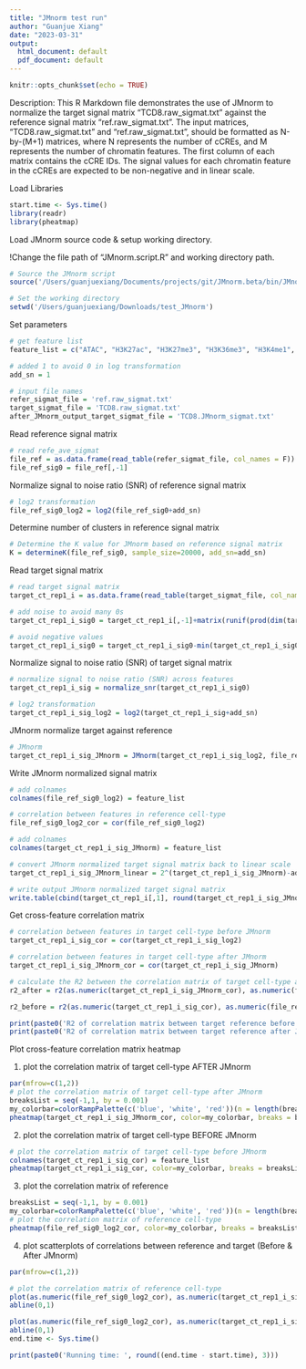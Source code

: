 ```yaml
---
title: "JMnorm test run"
author: "Guanjue Xiang"
date: "2023-03-31"
output:
  html_document: default
  pdf_document: default
---
```


```r
knitr::opts_chunk$set(echo = TRUE)
```

Description: This R Markdown file demonstrates the use of JMnorm to normalize the target signal matrix "TCD8.raw_sigmat.txt" against the reference signal matrix "ref.raw_sigmat.txt". The input matrices, "TCD8.raw_sigmat.txt" and "ref.raw_sigmat.txt", should be formatted as N-by-(M+1) matrices, where N represents the number of cCREs, and M represents the number of chromatin features. The first column of each matrix contains the cCRE IDs. The signal values for each chromatin feature in the cCREs are expected to be non-negative and in linear scale.

Load Libraries
```r
start.time <- Sys.time()
library(readr)
library(pheatmap)
```

Load JMnorm source code & setup working directory.

!Change the file path of "JMnorm.script.R" and working directory path.
```r
# Source the JMnorm script 
source('/Users/guanjuexiang/Documents/projects/git/JMnorm.beta/bin/JMnorm_core/JMnorm.script.R')

# Set the working directory
setwd('/Users/guanjuexiang/Downloads/test_JMnorm')
```

Set parameters
```r
# get feature list
feature_list = c("ATAC", "H3K27ac", "H3K27me3", "H3K36me3", "H3K4me1", "H3K4me3", "H3K9me3")

# added 1 to avoid 0 in log transformation
add_sn = 1

# input file names
refer_sigmat_file = 'ref.raw_sigmat.txt'
target_sigmat_file = 'TCD8.raw_sigmat.txt'
after_JMnorm_output_target_sigmat_file = 'TCD8.JMnorm_sigmat.txt'
```

Read reference signal matrix
```r
# read refe_ave_sigmat
file_ref = as.data.frame(read_table(refer_sigmat_file, col_names = F))
file_ref_sig0 = file_ref[,-1]
```

Normalize signal to noise ratio (SNR) of reference signal matrix
```r
# log2 transformation
file_ref_sig0_log2 = log2(file_ref_sig0+add_sn)
```

Determine number of clusters in reference signal matrix
```r
# Determine the K value for JMnorm based on reference signal matrix
K = determineK(file_ref_sig0, sample_size=20000, add_sn=add_sn)
```

Read target signal matrix
```r
# read target signal matrix
target_ct_rep1_i = as.data.frame(read_table(target_sigmat_file, col_names = F))

# add noise to avoid many 0s
target_ct_rep1_i_sig0 = target_ct_rep1_i[,-1]+matrix(runif(prod(dim(target_ct_rep1_i)), min = -0.00001, max = 0.0001), nrow = dim(target_ct_rep1_i)[1])

# avoid negative values
target_ct_rep1_i_sig0 = target_ct_rep1_i_sig0-min(target_ct_rep1_i_sig0)
```

Normalize signal to noise ratio (SNR) of target signal matrix
```r
# normalize signal to noise ratio (SNR) across features
target_ct_rep1_i_sig = normalize_snr(target_ct_rep1_i_sig0)

# log2 transformation
target_ct_rep1_i_sig_log2 = log2(target_ct_rep1_i_sig+add_sn)
```

JMnorm normalize target against reference
```r
# JMnorm
target_ct_rep1_i_sig_JMnorm = JMnorm(target_ct_rep1_i_sig_log2, file_ref_sig0_log2, K)
```

Write JMnorm normalized signal matrix
```r
# add colnames
colnames(file_ref_sig0_log2) = feature_list

# correlation between features in reference cell-type
file_ref_sig0_log2_cor = cor(file_ref_sig0_log2)

# add colnames
colnames(target_ct_rep1_i_sig_JMnorm) = feature_list

# convert JMnorm normalized target signal matrix back to linear scale
target_ct_rep1_i_sig_JMnorm_linear = 2^(target_ct_rep1_i_sig_JMnorm)-add_sn

# write output JMnorm normalized target signal matrix
write.table(cbind(target_ct_rep1_i[,1], round(target_ct_rep1_i_sig_JMnorm_linear, 3)), after_JMnorm_output_target_sigmat_file, quote=F, col.names=F, row.names = F, sep='\t')
```

Get cross-feature correlation matrix
```r
# correlation between features in target cell-type before JMnorm
target_ct_rep1_i_sig_cor = cor(target_ct_rep1_i_sig_log2)

# correlation between features in target cell-type after JMnorm
target_ct_rep1_i_sig_JMnorm_cor = cor(target_ct_rep1_i_sig_JMnorm)

# calculate the R2 between the correlation matrix of target cell-type and reference cell-type
r2_after = r2(as.numeric(target_ct_rep1_i_sig_JMnorm_cor), as.numeric(file_ref_sig0_log2_cor))

r2_before = r2(as.numeric(target_ct_rep1_i_sig_cor), as.numeric(file_ref_sig0_log2_cor))
```

```r
print(paste0('R2 of correlation matrix between target reference before JMnorm: ', r2_before))
print(paste0('R2 of correlation matrix between target reference after JMnorm: ', r2_after))
```

Plot cross-feature correlation matrix heatmap

(1) plot the correlation matrix of target cell-type AFTER JMnorm
```r
par(mfrow=c(1,2))
# plot the correlation matrix of target cell-type after JMnorm
breaksList = seq(-1,1, by = 0.001)
my_colorbar=colorRampPalette(c('blue', 'white', 'red'))(n = length(breaksList))
pheatmap(target_ct_rep1_i_sig_JMnorm_cor, color=my_colorbar, breaks = breaksList, cluster_rows = F, cluster_cols = F, show_rownames = F, show_colnames = T, cex=1.2, main='Target Corr matrix (After JMnorm)')
```

(2) plot the correlation matrix of target cell-type BEFORE JMnorm
```r
# plot the correlation matrix of target cell-type before JMnorm
colnames(target_ct_rep1_i_sig_cor) = feature_list
pheatmap(target_ct_rep1_i_sig_cor, color=my_colorbar, breaks = breaksList, cluster_rows = F, cluster_cols = F, show_rownames = F, show_colnames = T, cex=1.2, main='Target Corr matrix (Before JMnorm)')
```

(3) plot the correlation matrix of reference
```r
breaksList = seq(-1,1, by = 0.001)
my_colorbar=colorRampPalette(c('blue', 'white', 'red'))(n = length(breaksList))
# plot the correlation matrix of reference cell-type
pheatmap(file_ref_sig0_log2_cor, color=my_colorbar, breaks = breaksList, cluster_rows = F, cluster_cols = F, show_rownames = F, show_colnames = T, cex=1.2, main='Reference Corr matrix')
```

(4) plot scatterplots of correlations between reference and target (Before & After JMnorm)
```r
par(mfrow=c(1,2))

# plot the correlation matrix of reference cell-type
plot(as.numeric(file_ref_sig0_log2_cor), as.numeric(target_ct_rep1_i_sig_JMnorm_cor), xlab='Reference', ylab='Target', xlim=c(-0.5,1), ylim=c(-0.5,1), main='After JMnorm', cex.axis=1.5)
abline(0,1)

plot(as.numeric(file_ref_sig0_log2_cor), as.numeric(target_ct_rep1_i_sig_cor), xlab='Reference', ylab='Target', xlim=c(-0.5,1), ylim=c(-0.5,1), main='Before JMnorm', cex.axis=1.5)
abline(0,1)
end.time <- Sys.time()
```


```r
print(paste0('Running time: ', round((end.time - start.time), 3)))
```




